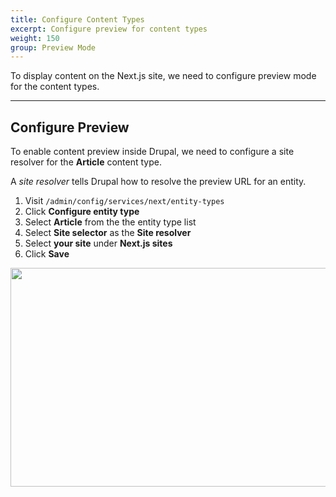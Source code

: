 ```yaml
---
title: Configure Content Types
excerpt: Configure preview for content types
weight: 150
group: Preview Mode
---
```


To display content on the Next.js site, we need to configure preview mode for the content types.

---

## Configure Preview

To enable content preview inside Drupal, we need to configure a site resolver for the **Article** content type.

<Callout>

A _site resolver_ tells Drupal how to resolve the preview URL for an entity.

</Callout>

1. Visit `/admin/config/services/next/entity-types`
2. Click **Configure entity type**
3. Select **Article** from the the entity type list
4. Select **Site selector** as the **Site resolver**
5. Select **your site** under **Next.js sites**
6. Click **Save**

<Img
  src="/images/next-drupal-configure-entity-type.jpg"
  width="600"
  height="350"
  layout="responsive"
  mb="8"
/>
